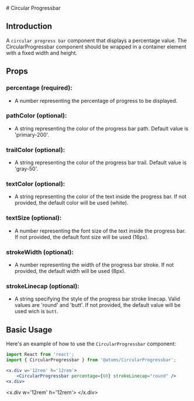 
<MDXWrapper>
<Head>
	<title>Circula rProgressbar Doc | OORSIG</title>
</Head>
# Circular Progressbar

## Introduction

A `circular progress bar` component that displays a percentage value. The CircularProgressbar component should be wrapped in a container element with a fixed width and height.

## Props

### percentage (required):

- A number representing the percentage of progress to be displayed.

### pathColor (optional):

- A string representing the color of the progress bar path. Default value is 'primary-200'.

### trailColor (optional):

- A string representing the color of the progress bar trail. Default value is 'gray-50'.

### textColor (optional):

- A string representing the color of the text inside the progress bar. If not provided, the default color will be used (white).

### textSize (optional):

- A number representing the font size of the text inside the progress bar. If not provided, the default font size will be used (16px).

### strokeWidth (optional):

- A number representing the width of the progress bar stroke. If not provided, the default width will be used (8px).

### strokeLinecap (optional):

- A string specifying the style of the progress bar stroke linecap. Valid values are 'round' and 'butt'. If not provided, the default value will be used wich is `butt`.

## Basic Usage

Here's an example of how to use the `CircularProgressbar` component:

```jsx
import React from 'react';
import { CircularProgressbar } from '@atoms/CircularProgressbar';

<x.div w='12rem' h='12rem'>
    <CircularProgressbar percentage={60} strokeLinecap="round" />
<x.div>
```

<x.div w='12rem' h='12rem'>
    <CircularProgressbar percentage={60} strokeLinecap='round'/>
</x.div>
</MDXWrapper>
